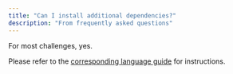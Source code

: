 ```yaml
---
title: "Can I install additional dependencies?"
description: "From frequently asked questions"
---
```


For most challenges, yes.

Please refer to the [corresponding language guide](https://docs.codecrafters.io/challenges/language-support/introduction) for instructions.

